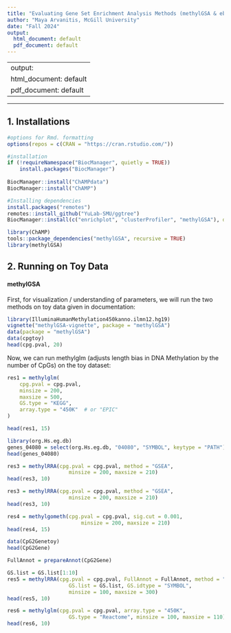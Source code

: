 ```yaml
---
title: "Evaluating Gene Set Enrichment Analysis Methods (methylGSA & ebGSEA) for Whole Genome Bisulfite Sequencing Data"
author: "Maya Arvanitis, McGill University"
date: "Fall 2024"
output:
  html_document: default
  pdf_document: default
---
```


---
output:
  html_document: default
  pdf_document: default
---

---

## 1. Installations

```r
#options for Rmd. formatting
options(repos = c(CRAN = "https://cran.rstudio.com/"))
```

```r
#installation
if (!requireNamespace("BiocManager", quietly = TRUE))
    install.packages("BiocManager")
    
BiocManager::install("ChAMPdata")
BiocManager::install("ChAMP")

#Installing dependencies
install.packages("remotes")
remotes::install_github("YuLab-SMU/ggtree")
BiocManager::install(c("enrichplot", "clusterProfiler", "methylGSA"), dependencies = TRUE)
```

```r
library(ChAMP)
tools::package_dependencies("methylGSA", recursive = TRUE)
library(methylGSA)
```

## 2. Running on Toy Data

#### methylGSA
First, for visualization / understanding of parameters, we will run the two methods on toy data given in documentation:


```r
library(IlluminaHumanMethylation450kanno.ilmn12.hg19)
vignette("methylGSA-vignette", package = "methylGSA")
data(package = "methylGSA")
data(cpgtoy)
head(cpg.pval, 20)
```
Now, we can run methylglm (adjusts length bias in DNA Methylation by the number of CpGs) on the toy dataset: 
```r
res1 = methylglm(
    cpg.pval = cpg.pval,
    minsize = 200,
    maxsize = 500,
    GS.type = "KEGG",
    array.type = "450K"  # or "EPIC"
)
```

```r
head(res1, 15)
```

```r
library(org.Hs.eg.db)
genes_04080 = select(org.Hs.eg.db, "04080", "SYMBOL", keytype = "PATH")
head(genes_04080)
```
```r
res3 = methylRRA(cpg.pval = cpg.pval, method = "GSEA", 
                    minsize = 200, maxsize = 210)
head(res3, 10)
```

```r
res3 = methylRRA(cpg.pval = cpg.pval, method = "GSEA", 
                    minsize = 200, maxsize = 210)
head(res3, 10)
```

```r
res4 = methylgometh(cpg.pval = cpg.pval, sig.cut = 0.001, 
                        minsize = 200, maxsize = 210)
head(res4, 15)
```

```r
data(CpG2Genetoy)
head(CpG2Gene)  
```

```r
FullAnnot = prepareAnnot(CpG2Gene) 
```

```r
GS.list = GS.list[1:10]
res5 = methylRRA(cpg.pval = cpg.pval, FullAnnot = FullAnnot, method = "ORA", 
                    GS.list = GS.list, GS.idtype = "SYMBOL", 
                    minsize = 100, maxsize = 300)
head(res5, 10)
```

```r
res6 = methylglm(cpg.pval = cpg.pval, array.type = "450K", 
                    GS.type = "Reactome", minsize = 100, maxsize = 110)
head(res6, 10)
```
